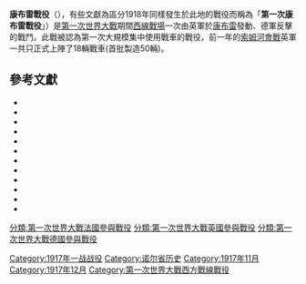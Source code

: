 {{Infobox military conflict
|conflict=康布雷戰役
|image=[[File:Bundesarchiv_Bild_104-0941A,_Bei_Cambrai,_zerstörter_englischer_Panzer_Mark_I.jpg|300px]]
|caption=德軍正嘗試修復一輛英軍的{{link-en|四號戰車 (英國)|Mark IV tank|四號戰車}} 
|partof=[[第一次世界大戰|第一次世界大戰]][[西方戰線_(第一次世界大戰)|西方戰線]]
|date=1917年11月20日至12月7日
|place=法國[[康布雷|康布雷]]
|coordinates = {{Coord|50|10|36|N|03|14|08|E|type:event_region:FR|display=inline,title}}
|result= 相持不下，雙方都取得了戰術上的勝利，沒有取得戰略上的成果。
|combatant1= {{flag|British Empire}}
* {{flag|Newfoundland}}
* {{Flagcountry|United Kingdom of Great Britain and Ireland}}
{{flagicon|FRA}} [[法蘭西第三共和國|法蘭西第三共和國]]<br>{{flag|United States|1912}}
|combatant2={{flag|German Empire}}
|commander1={{flagicon|UK}} {{link-en|朱利安·比楊|Julian Byng, 1st Viscount Byng of Vimy}}
|commander2={{flagicon|German Empire}} {{link-en|格奧爾格·馮·德·瑪維茲|Georg von der Marwitz}}
|strength1=2個軍<br>476輛坦克（其中378輛參與交戰）
|strength2=1個軍
|casualties1= 75,681人 (10,042人死亡)<br>179輛戰車
|casualties2= 54,720人 (8,817人死亡)
|campaignbox={{Campaignbox Western Front (World War I)}}
|}}

'''康布雷戰役'''（{{lang-en|'''Battle of Cambrai'''}}），有些文獻為區分1918年同樣發生於此地的戰役而稱為「'''第一次康布雷戰役'''」）是[[第一次世界大戰|第一次世界大戰]]期間[[西方戰線_(第一次世界大戰)|西線戰場]]一次由英軍於[[康布雷|康布雷]]發動、德軍反擊的戰鬥。此戰被認為第一次大規模集中使用戰車的戰役，前一年的[[索姆河會戰|索姆河會戰]]英軍一共只正式上陣了18輛戰車(首批製造50輛)。
==參考文獻==
{{refbegin}}
* {{cite book |last=Hammond |first=B. |title=Cambrai 1917: The Myth of the First Great Tank Battle |publisher=Orion |location=London |year=2009 |isbn=978-0-7538-2605-8}}
* {{cite book |title=Men, Ideas and Tanks: British Military Thought and Armoured Forces, 1903–1939 |last=Harris |first=J. P. |year=1995 |publisher=Manchester University Press |location=Manchester |isbn=978-0-7190-4814-2}}
* {{cite book |title=Douglas Haig and the First World War |last=Harris |first=J. P. |year=2009 |orig-year=2008 |publisher=Cambridge University Press |location=Cambridge |edition=repr. |isbn=978-0-521-89802-7 |ref=none}}
* {{cite magazine |last=Littledale |first=Harold A. |date=December 1918 |title=With the Tanks |others=Part I Anatomy and Habitat |magazine=The Atlantic |pages=836–848 |issn=1072-7825}}
* {{cite book |last=McNab |first=Chris |year=2012 |title=Battle Story: Cambrai 1917 |url=https://books.google.com/books?id=DuESDQAAQBAJ&pg=PT72 |publisher=The History Press |location=Stroud |isbn=978-0-7524-8371-9 |access-date=2022-05-30 |archive-date=2022-05-30 |archive-url=https://web.archive.org/web/20220530043251/https://books.google.com/books?id=DuESDQAAQBAJ&pg=PT72 }}
* {{cite book |series=History of the Great War Based on Official Documents by Direction of the Historical Section of the Committee of Imperial Defence |title=Military Operations France and Belgium 1917: The Battle of Cambrai |volume=III |last=Miles |first=W. |year=1991 |orig-year=1991 |edition=Imperial War Museum & Battery Press |publisher=[[HMSO|HMSO]] |isbn=978-0-89839-162-6}}
* {{cite book |title=The Fighting Newfoundlander: A History of the Royal Newfoundland Regiment |last=Nicholson |first=G. W. L. |author-link=G. W. L. Nicholson |year=2006 |orig-year=1964 |publisher=McGill-Queen's University Press |location=Montreal |edition=Carleton Library |isbn=978-0-7735-3133-8}}
* {{cite book |title=Landrecies to Cambrai: Case Studies of German Offensive and Defensive Operations on the Western Front 1914–17 |editor-last=Rogers |editor-first=D. |year=2010 |publisher=Helion |location=Solihull |isbn=978-1-906033-76-7}}
* {{cite book |ref={{harvid|Sanitätsbericht|1934}}
|author=<!--Staff writer(s); no by-line.--> |title=Sanitätsbericht über das Deutschen Heeres, im Weltkriege 1914–1918 Band III Die Krankenbewegung bei dem Deutschen Feld- und Besatzungsheer |trans-title=Medical Services of the German Army During the World War 1914–1918 Transport of Casualties about the German Field and Garrison Armies |year=1934 |publisher=Verlag Ernst Siegfried Mittler und Sohn |location=Berlin |volume=III |language=de |oclc=493867080}}
* {{cite book |title=Douglas Haig: War Diaries and Letters 1914–1918 |last1=Sheffield |first1=G. |last2=Bourne |first2=J. |year=2005 |publisher=Weidenfeld & Nicolson |edition=1st |isbn=978-0-297-84702-1}}
* {{cite book |title=The German Army at Cambrai |last=Sheldon |first=J. |year=2009 |publisher=Pen & Sword |location=Barnsley |isbn=978-1-84415-944-4}}
* {{cite book |author=<!--Staff writer(s); no by-line.--> |title=Statistics of the Military Effort of the British Empire During the Great War, 1914–1920 |publisher=HMSO |location=London |year=1922 |url=https://archive.org/details/statisticsofmili00grea/ |edition=online scan |access-date=30 May 2021 |ref={{harvid|Stat|1922}}}}
{{refend}}

{{Authority control}}
[[Category:1917年一战战役|Category:1917年一战战役]]
[[Category:诺尔省历史|Category:诺尔省历史]]
[[Category:1917年11月|Category:1917年11月]]
[[Category:1917年12月|Category:1917年12月]]
[[分類:第一次世界大戰法國參與戰役|分類:第一次世界大戰法國參與戰役]]
[[分類:第一次世界大戰英國參與戰役|分類:第一次世界大戰英國參與戰役]]
[[分類:第一次世界大戰德國參與戰役|分類:第一次世界大戰德國參與戰役]]
[[Category:第一次世界大戰西方戰線戰役|Category:第一次世界大戰西方戰線戰役]]